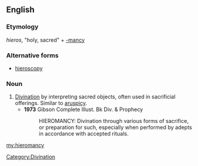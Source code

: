 ==English==

===Etymology===
{{etyl|grc}} ''hieros'', "holy, sacred" + [[-mancy]]

===Alternative forms===
* [[hieroscopy]]

===Noun===
{{en-noun|-}}

# [[divination|Divination]] by interpreting sacred objects, often used in sacrificial offerings. Similar to [[aruspicy]].
#* '''1973''' Gibson Complete Illust. Bk Div. & Prophecy
#*: HIEROMANCY: Divination through various forms of sacrifice, or preparation for such, especially when performed by adepts in accordance with accepted rituals.

[[Category:Divination]]

[[my:hieromancy]]